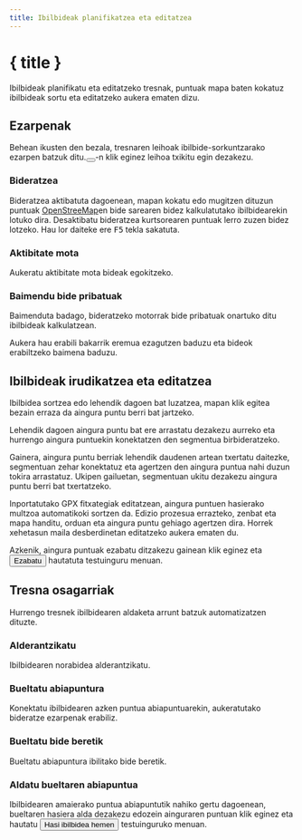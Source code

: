 ```yaml
---
title: Ibilbideak planifikatzea eta editatzea
---
```


<script>
</script>

# <Pencil size="24" class="inline-block" style="margin-bottom: 5px" /> { title }

Ibilbideak planifikatu eta editatzeko tresnak, puntuak mapa baten kokatuz ibilbideak sortu eta editatzeko aukera ematen dizu.

## Ezarpenak

Behean ikusten den bezala, tresnaren leihoak ibilbide-sorkuntzarako ezarpen batzuk ditu.<button><SquareArrowUpLeft size="16" class="inline-block" style="margin-bottom: 2px" /></button>-n klik eginez leihoa txikitu egin dezakezu.

<div class="flex flex-row justify-center">
    <Routing minimizable={false} class="text-foreground p-3 border rounded-md shadow-lg" />
</div>

### <Route size="16" class="inline-block" style="margin-bottom: 2px" /> Bideratzea

Bideratzea aktibatuta dagoenean, mapan kokatu edo mugitzen dituzun puntuak <a href="https://www.openstreetmap.org" target="_blank">OpenStreeMap</a>en bide sarearen bidez kalkulatutako ibilbidearekin lotuko dira.
Desaktibatu bideratzea kurtsorearen puntuak lerro zuzen bidez lotzeko.
Hau lor daiteke ere <kbd>F5</kbd> tekla sakatuta.

### <Bike size="16" class="inline-block" style="margin-bottom: 2px" /> Aktibitate mota

Aukeratu aktibitate mota bideak egokitzeko.

### <TriangleAlert size="16" class="inline-block" style="margin-bottom: 2px" /> Baimendu bide pribatuak

Baimenduta badago, bideratzeko motorrak bide pribatuak onartuko ditu ibilbideak kalkulatzean.

<DocsNote type="warning">

Aukera hau erabili bakarrik eremua ezagutzen baduzu eta bideok erabiltzeko baimena baduzu.

</DocsNote>

## Ibilbideak irudikatzea eta editatzea

Ibilbidea sortzea edo lehendik dagoen bat luzatzea, mapan klik egitea bezain erraza da aingura puntu berri bat jartzeko.

Lehendik dagoen aingura puntu bat ere arrastatu dezakezu aurreko eta hurrengo aingura puntuekin konektatzen den segmentua birbideratzeko.

Gainera, aingura puntu berriak lehendik daudenen artean txertatu daitezke, segmentuan zehar konektatuz eta agertzen den aingura puntua nahi duzun tokira arrastatuz.
Ukipen gailuetan, segmentuan ukitu dezakezu aingura puntu berri bat txertatzeko.

<DocsNote>

Inportatutako GPX fitxategiak editatzean, aingura puntuen hasierako multzoa automatikoki sortzen da.
Edizio prozesua errazteko, zenbat eta mapa handitu, orduan eta aingura puntu gehiago agertzen dira.
Horrek xehetasun maila desberdinetan editatzeko aukera ematen du.

</DocsNote>

Azkenik, aingura puntuak ezabatu ditzakezu gainean klik eginez eta <button><Trash2 size="16" class="inline-block" style="margin-bottom: 4px" /> Ezabatu</button> hautatuta testuinguru menuan.

<Docsimage src="Tresnak/bideratzeak" Alt="Aingura puntuek bide bat erraz editatzeko aukera ematen dute." />

## Tresna osagarriak

Hurrengo tresnek ibilbidearen aldaketa arrunt batzuk automatizatzen dituzte.

### <ArrowRightLeft size="16" class="inline-block" style="margin-bottom: 2px" /> Alderantzikatu

Ibilbidearen norabidea alderantzikatu.

### <Home size="16" class="inline-block" style="margin-bottom: 2px" />Bueltatu abiapuntura

Konektatu ibilbidearen azken puntua abiapuntuarekin, aukeratutako bideratze ezarpenak erabiliz.

### <Repeat size="16" class="inline-block" style="margin-bottom: 2px" /> Bueltatu bide beretik

Bueltatu abiapuntura ibilitako bide beretik.

### <CirclePlay size="16" class="inline-block" style="margin-bottom: 2px" /> Aldatu bueltaren abiapuntua

Ibilbidearen amaierako puntua abiapuntutik nahiko gertu dagoenean, bueltaren hasiera alda dezakezu edozein ainguraren puntuan klik eginez eta hautatu <button> <CirclePlay size="16" class="inline-block" style="margin-bottom: 2px" /> Hasi ibilbidea hemen </button> testuinguruko menuan.
